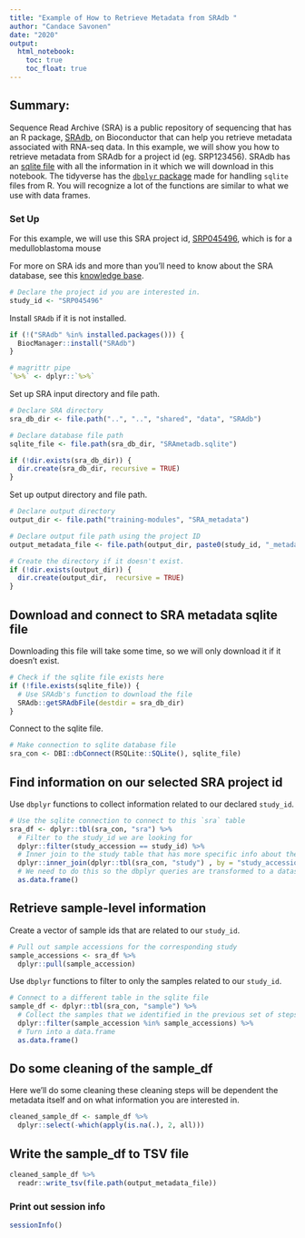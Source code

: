```yaml
---
title: "Example of How to Retrieve Metadata from SRAdb "
author: "Candace Savonen"
date: "2020"
output:
  html_notebook:
    toc: true
    toc_float: true
---
```


## Summary:

Sequence Read Archive (SRA) is a public repository of sequencing that has an R package, [SRAdb](https://rdrr.io/bioc/SRAdb/), on Bioconductor that can help you retrieve metadata associated with RNA-seq data. 
In this example, we will show you how to retrieve metadata from SRAdb for a project id (eg. SRP123456).
SRAdb has an [sqlite file](https://www.sqlite.org/aff_short.html) with all the information in it which we will download in this notebook. 
The tidyverse has the [`dbplyr` package](https://dbplyr.tidyverse.org/) made for handling `sqlite` files from R. 
You will recognize a lot of the functions are similar to what we use with data frames. 

### Set Up

For this example, we will use this SRA project id, [SRP045496](https://www.refine.bio/experiments/SRP045496/the-g-protein-alpha-subunit-gsa-is-a-tumor-suppressor-in-sonic-hedgehog-driven-medulloblastoma-rna-seq), which is for a medulloblastoma mouse

For more on SRA ids and more than you'll need to know about the SRA database, see this [knowledge base](https://www.ncbi.nlm.nih.gov/books/NBK56913/).

```r
# Declare the project id you are interested in.
study_id <- "SRP045496"
```

Install `SRAdb` if it is not installed.

```r
if (!("SRAdb" %in% installed.packages())) {
  BiocManager::install("SRAdb")
}
```

```r
# magrittr pipe
`%>%` <- dplyr::`%>%`
```

Set up SRA input directory and file path. 

```r
# Declare SRA directory 
sra_db_dir <- file.path("..", "..", "shared", "data", "SRAdb")

# Declare database file path
sqlite_file <- file.path(sra_db_dir, "SRAmetadb.sqlite")

if (!dir.exists(sra_db_dir)) {
  dir.create(sra_db_dir, recursive = TRUE)
}
```

Set up output directory and file path. 

```r
# Declare output directory 
output_dir <- file.path("training-modules", "SRA_metadata")

# Declare output file path using the project ID
output_metadata_file <- file.path(output_dir, paste0(study_id, "_metadata.tsv"))

# Create the directory if it doesn't exist.
if (!dir.exists(output_dir)) {
  dir.create(output_dir,  recursive = TRUE)
}
```

## Download and connect to SRA metadata sqlite file

Downloading this file will take some time, so we will only download it if it doesn't exist.

```r
# Check if the sqlite file exists here
if (!file.exists(sqlite_file)) {
  # Use SRAdb's function to download the file
  SRAdb::getSRAdbFile(destdir = sra_db_dir)
}
```

Connect to the sqlite file. 

```r
# Make connection to sqlite database file
sra_con <- DBI::dbConnect(RSQLite::SQLite(), sqlite_file)
```

## Find information on our selected SRA project id 

Use `dbplyr` functions to collect information related to our declared `study_id`.

```r
# Use the sqlite connection to connect to this `sra` table
sra_df <- dplyr::tbl(sra_con, "sra") %>% 
  # Filter to the study_id we are looking for
  dplyr::filter(study_accession == study_id) %>% 
  # Inner join to the study table that has more specific info about the study
  dplyr::inner_join(dplyr::tbl(sra_con, "study") , by = "study_accession") %>% 
  # We need to do this so the dbplyr queries are transformed to a dataset
  as.data.frame() 
```

## Retrieve sample-level information

Create a vector of sample ids that are related to our `study_id`.

```r
# Pull out sample accessions for the corresponding study
sample_accessions <- sra_df %>% 
  dplyr::pull(sample_accession)
```

Use `dbplyr` functions to filter to only the samples related to our `study_id`.

```r
# Connect to a different table in the sqlite file
sample_df <- dplyr::tbl(sra_con, "sample") %>% 
  # Collect the samples that we identified in the previous set of steps
  dplyr::filter(sample_accession %in% sample_accessions) %>%
  # Turn into a data.frame
  as.data.frame()
```

## Do some cleaning of the sample_df

Here we'll do some cleaning these cleaning steps will be dependent the metadata itself and on what information you are interested in.

```r
cleaned_sample_df <- sample_df %>% 
  dplyr::select(-which(apply(is.na(.), 2, all)))
```

## Write the sample_df to TSV file

```r
cleaned_sample_df %>% 
  readr::write_tsv(file.path(output_metadata_file))
```

### Print out session info

```r
sessionInfo()
```
